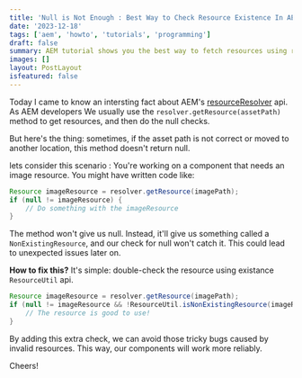 ```yaml
---
title: 'Null is Not Enough : Best Way to Check Resource Existence In AEM'
date: '2023-12-18'
tags: ['aem', 'howto', 'tutorials', 'programming']
draft: false
summary: AEM tutorial shows you the best way to fetch resources using resolver and avoid common pitfalls.
images: []
layout: PostLayout
isfeatured: false
---
```


Today I came to know an intersting fact about AEM's [resourceResolver](https://developer.adobe.com/experience-manager/reference-materials/6-5/javadoc/org/apache/sling/api/resource/ResourceResolver.html#getResource-java.lang.String-) api. As AEM developers We usually use the `resolver.getResource(assetPath)` method to get resources, and then do the null checks.

But here's the thing: sometimes, if the asset path is not correct or moved to another location, this method doesn't return null.

lets consider this scenario :
You're working on a component that needs an image resource. You might have written code like:

```java
Resource imageResource = resolver.getResource(imagePath);
if (null != imageResource) {
    // Do something with the imageResource
}

```

The method won't give us null. Instead, it'll give us something called a `NonExistingResource`, and our check for null won't catch it. This could lead to unexpected issues later on.

**How to fix this?**
It's simple: double-check the resource using existance `ResourceUtil` api.

```java
Resource imageResource = resolver.getResource(imagePath);
if (null != imageResource && !ResourceUtil.isNonExistingResource(imageResource)) {
    // The resource is good to use!
}
```

By adding this extra check, we can avoid those tricky bugs caused by invalid resources. This way, our components will work more reliably.

Cheers!
